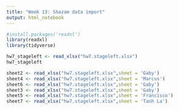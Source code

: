 ```yaml
---
title: "Week 13: Shazam data import"
output: html_notebook
---
```


 

```r
#install.packages('readxl')
library(readxl)
library(tidyverse)
```

```r
hw7_stageleft <- read_xlsx("hw7.stageleft.xlsx")
hw7_stageleft

sheet2 <- read_xlsx("hw7.stageleft.xlsx",sheet = 'Gaby')
sheet4 <- read_xlsx("hw7.stageleft.xlsx",sheet = 'Marcus')
sheet6 <- read_xlsx("hw7.stageleft.xlsx",sheet = 'Gaby')
sheet3 <- read_xlsx("hw7.stageleft.xlsx",sheet = 'Gaby')
sheet5 <- read_xlsx("hw7.stageleft.xlsx",sheet = 'Francisco')
sheet7 <- read_xlsx("hw7.stageleft.xlsx",sheet = 'Tanh La')
```

